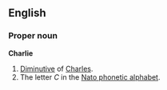 ==English==
===Proper noun===
'''Charlie'''
#[[Diminutive]] of [[Charles]].
#The letter ''C'' in the [[Nato phonetic alphabet]].